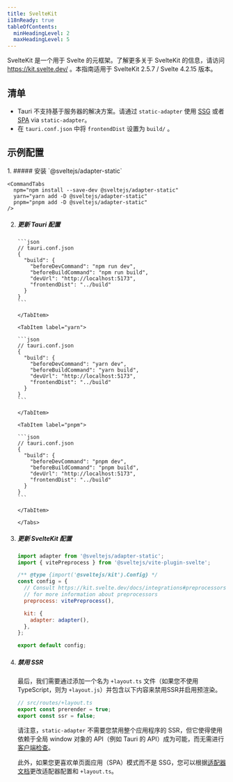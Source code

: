 ```yaml
---
title: SvelteKit
i18nReady: true
tableOfContents:
  minHeadingLevel: 2
  maxHeadingLevel: 5
---
```



SvelteKit 是一个用于 Svelte 的元框架。了解更多关于 SvelteKit 的信息，请访问 https://kit.svelte.dev/ 。本指南适用于 SvelteKit 2.5.7 / Svelte 4.2.15 版本。

## 清单

- Tauri 不支持基于服务器的解决方案。请通过 `static-adapter` 使用 [SSG](https://kit.svelte.dev/docs/adapter-static) 或者 [SPA](https://kit.svelte.dev/docs/single-page-apps) via `static-adapter`。
- 在 `tauri.conf.json` 中将 `frontendDist` 设置为 `build/` 。

## 示例配置

<Steps>
1.  ##### 安装 `@sveltejs/adapter-static`

    <CommandTabs
      npm="npm install --save-dev @sveltejs/adapter-static"
      yarn="yarn add -D @sveltejs/adapter-static"
      pnpm="pnpm add -D @sveltejs/adapter-static"
    />

2.  ##### 更新 Tauri 配置

    <Tabs>

    <TabItem label="npm">

        ```json
        // tauri.conf.json
        {
          "build": {
            "beforeDevCommand": "npm run dev",
            "beforeBuildCommand": "npm run build",
            "devUrl": "http://localhost:5173",
            "frontendDist": "../build"
          }
        }
        ```

        </TabItem>

        <TabItem label="yarn">

        ```json
        // tauri.conf.json
        {
          "build": {
            "beforeDevCommand": "yarn dev",
            "beforeBuildCommand": "yarn build",
            "devUrl": "http://localhost:5173",
            "frontendDist": "../build"
          }
        }
        ```

        </TabItem>

        <TabItem label="pnpm">

        ```json
        // tauri.conf.json
        {
          "build": {
            "beforeDevCommand": "pnpm dev",
            "beforeBuildCommand": "pnpm build",
            "devUrl": "http://localhost:5173",
            "frontendDist": "../build"
          }
        }
        ```

        </TabItem>

        </Tabs>

3.  ##### 更新 SvelteKit 配置

    ```js title="svelte.config.js" {1}
    import adapter from '@sveltejs/adapter-static';
    import { vitePreprocess } from '@sveltejs/vite-plugin-svelte';

    /** @type {import('@sveltejs/kit').Config} */
    const config = {
      // Consult https://kit.svelte.dev/docs/integrations#preprocessors
      // for more information about preprocessors
      preprocess: vitePreprocess(),

      kit: {
        adapter: adapter(),
      },
    };

    export default config;
    ```

4.  ##### 禁用 SSR

    最后，我们需要通过添加一个名为 `+layout.ts` 文件（如果您不使用 TypeScript，则为 `+layout.js`）并包含以下内容来禁用SSR并启用预渲染。

    ```ts
    // src/routes/+layout.ts
    export const prerender = true;
    export const ssr = false;
    ```

    请注意，`static-adapter` 不需要您禁用整个应用程序的 SSR，但它使得使用依赖于全局 window 对象的 API（例如 Tauri 的 API）成为可能，而无需进行[客户端检查](https://kit.svelte.dev/docs/faq#how-do-i-use-x-with-sveltekit-how-do-i-use-a-client-side-only-library-that-depends-on-document-or-window)。

    此外，如果您更喜欢单页面应用（SPA）模式而不是 SSG，您可以根据[适配器文档](https://kit.svelte.dev/docs/single-page-apps)更改适配器配置和 `+layout.ts`。

</Steps>
